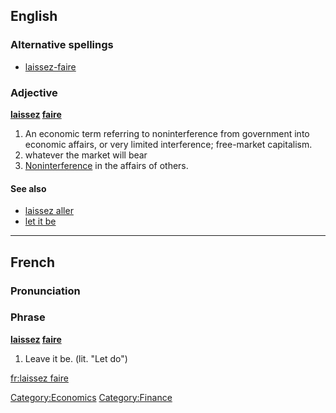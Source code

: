 ==English==

===Alternative spellings===
* [[laissez-faire]]

===Adjective===
'''[[laissez]] [[faire]]'''

# An economic term referring to noninterference from government into economic affairs, or very limited interference; free-market capitalism.
# whatever the market will bear
# [[noninterference|Noninterference]] in the affairs of others.

====See also====
*[[laissez aller]]
*[[let it be]]
[[Category:Economics]]
[[Category:Finance]]
----

==French==
===Pronunciation===
{{audio|laissez-faire.ogg|Audio (France)}}

===Phrase===
'''[[laissez]] [[faire]]'''

# Leave it be.  (lit. "Let do")

[[fr:laissez faire]]